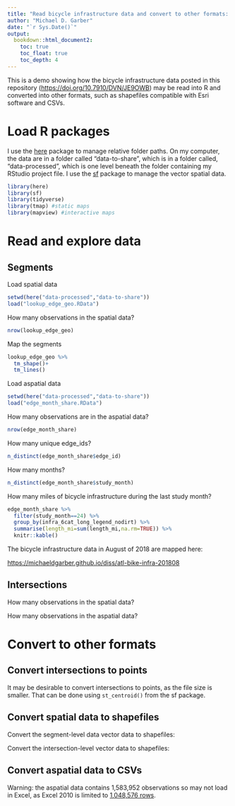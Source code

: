 ```yaml
---
title: "Read bicycle infrastructure data and convert to other formats: demo"
author: "Michael D. Garber"
date: "`r Sys.Date()`"
output:
  bookdown::html_document2:
    toc: true
    toc_float: true
    toc_depth: 4
---
```


This is a demo showing how the bicycle infrastructure data posted in this repository (<https://doi.org/10.7910/DVN/JE9OWB>) may be read into R and converted into other formats, such as shapefiles compatible with Esri software and CSVs.

# Load R packages

I use the [here](https://github.com/jennybc/here_here) package to manage relative folder paths. On my computer, the data are in a folder called "data-to-share", which is in a folder called, "data-processed", which is one level beneath the folder containing my RStudio project file. I use the [sf](https://r-spatial.github.io/sf/) package to manage the vector spatial data.

```r
library(here)
library(sf)
library(tidyverse)
library(tmap) #static maps
library(mapview) #interactive maps
```

# Read and explore data

## Segments

Load spatial data

```r
setwd(here("data-processed","data-to-share"))
load("lookup_edge_geo.RData")

```

How many observations in the spatial data?

```r
nrow(lookup_edge_geo)
```

Map the segments

```r
lookup_edge_geo %>% 
  tm_shape()+
  tm_lines()
```

Load aspatial data

```r
setwd(here("data-processed","data-to-share"))
load("edge_month_share.RData")
```

How many observations are in the aspatial data?

```r
nrow(edge_month_share)
```

How many unique edge_ids?

```r
n_distinct(edge_month_share$edge_id)
```

How many months?

```r
n_distinct(edge_month_share$study_month)
```

How many miles of bicycle infrastructure during the last study month?

```r
edge_month_share %>% 
  filter(study_month==24) %>% 
  group_by(infra_6cat_long_legend_nodirt) %>%
  summarise(length_mi=sum(length_mi,na.rm=TRUE)) %>% 
  knitr::kable()
```

The bicycle infrastructure data in August of 2018 are mapped here:

<https://michaeldgarber.github.io/diss/atl-bike-infra-201808>

## Intersections

How many observations in the spatial data?

How many observations in the aspatial data?

# Convert to other formats 
## Convert intersections to points

It may be desirable to convert intersections to points, as the file size is smaller. That can be done using `st_centroid()` from the sf package.

## Convert spatial data to shapefiles

Convert the segment-level data vector data to shapefiles:

Convert the intersection-level vector data to shapefiles:

## Convert aspatial data to CSVs

Warning: the aspatial data contains 1,583,952 observations so may not load in Excel, as Excel 2010 is limited to [1,048,576 rows](https://support.microsoft.com/en-au/office/excel-specifications-and-limits-1672b34d-7043-467e-8e27-269d656771c3).
